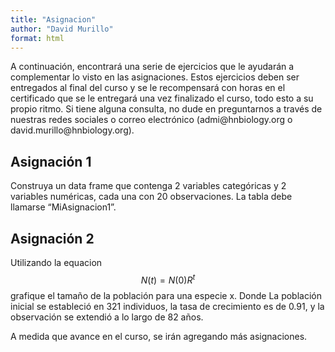```yaml
---
title: "Asignacion"
author: "David Murillo"
format: html
---
```


A continuación, encontrará una serie de ejercicios que le ayudarán a complementar lo visto en las asignaciones. Estos ejercicios deben ser entregados al final del curso y se le recompensará con horas en el certificado que se le entregará una vez finalizado el curso, todo esto a su propio ritmo. Si tiene alguna consulta, no dude en preguntarnos a través de nuestras redes sociales o correo electrónico (admi@hnbiology.org o david.murillo@hnbiology.org).

## Asignación 1

Construya un data frame que contenga 2 variables categóricas y 2 variables numéricas, cada una con 20 observaciones. La tabla debe llamarse "MiAsignacion1".

## Asignación 2

Utilizando la equacion $$N(t) = N(0)R^t$$ grafique el tamaño de la población para una especie x. Donde La población inicial se estableció en 321 individuos, la tasa de crecimiento es de 0.91, y la observación se extendió a lo largo de 82 años.

A medida que avance en el curso, se irán agregando más asignaciones.

